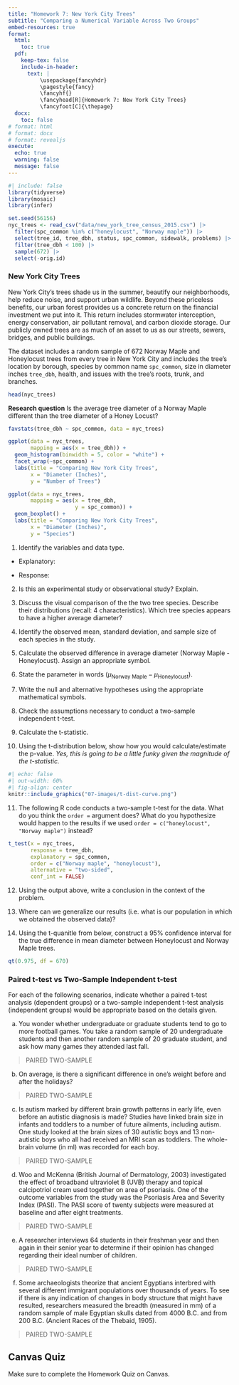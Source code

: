 ```yaml
---
title: "Homework 7: New York City Trees"
subtitle: "Comparing a Numerical Variable Across Two Groups"
embed-resources: true
format:
  html:
    toc: true
  pdf:
    keep-tex: false
    include-in-header:
      text: |
          \usepackage{fancyhdr}
          \pagestyle{fancy}
          \fancyhf{}
          \fancyhead[R]{Homework 7: New York City Trees}
          \fancyfoot[C]{\thepage}
  docx:
    toc: false
# format: html
# format: docx
# format: revealjs
execute:
  echo: true
  warning: false
  message: false
---
```


```r
#| include: false
library(tidyverse)
library(mosaic)
library(infer)

set.seed(56156)
nyc_trees <- read_csv("data/new_york_tree_census_2015.csv") |> 
  filter(spc_common %in% c("honeylocust", "Norway maple")) |> 
  select(tree_id, tree_dbh, status, spc_common, sidewalk, problems) |> 
  filter(tree_dbh < 100) |> 
  sample(672) |> 
  select(-orig.id)
```

### New York City Trees

New York City’s trees shade us in the summer, beautify our neighborhoods, help reduce noise, and support urban wildlife. Beyond these priceless benefits, our urban forest provides us a concrete return on the financial investment we put into it. This return includes stormwater interception, energy conservation, air pollutant removal, and carbon dioxide storage. Our publicly owned trees are as much of an asset to us as our streets, sewers, bridges, and public buildings.

The dataset includes a random sample of 672 Norway Maple and Honeylocust trees from every tree in New York City and includes the tree's location by borough, species by common name `spc_common`, size in diameter inches `tree_dbh`, health, and issues with the tree's roots, trunk, and branches.

```r
head(nyc_trees)
```

**Research question** Is the average tree diameter of a Norway Maple different than the tree diameter of a Honey Locust?

```r
favstats(tree_dbh ~ spc_common, data = nyc_trees)
```

```r
ggplot(data = nyc_trees,
       mapping = aes(x = tree_dbh)) +
  geom_histogram(binwidth = 5, color = "white") +
  facet_wrap(~spc_common) +
  labs(title = "Comparing New York City Trees",
       x = "Diameter (Inches)",
       y = "Number of Trees")
```

```r
ggplot(data = nyc_trees,
       mapping = aes(x = tree_dbh,
                     y = spc_common)) +
  geom_boxplot() +
  labs(title = "Comparing New York City Trees",
       x = "Diameter (Inches)",
       y = "Species")
```

1. Identify the variables and data type.

\vspace{0.1in}

+ Explanatory:

\vspace{0.2in}

+ Response:

\vspace{0.2in}

2. Is this an experimental study or observational study? Explain.

\vspace{0.5in}

3. Discuss the visual comparison of the the two tree species. Describe their distributions (recall: 4 characteristics). Which tree species appears to have a higher average diameter?

\vspace{0.5in}

4. Identify the observed mean, standard deviation, and sample size of each species in the study.

\vspace{1in}

5. Calculate the observed difference in average diameter (Norway Maple - Honeylocust). Assign an appropriate symbol.

\vspace{1in}

6. State the parameter in words ($\mu_\text{Norway Maple}-\mu_\text{Honeylocust}$).

\vspace{1in}

7. Write the null and alternative hypotheses using the appropriate mathematical symbols.

\vspace{1in}

8. Check the assumptions necessary to conduct a two-sample independent t-test.

\vspace{1in}

9. Calculate the t-statistic.

\vspace{1in}

10. Using the t-distribution below, show how you would calculate/estimate the p-value. *Yes, this is going to be a little funky given the magnitude of the t-statistic.*

```r
#| echo: false
#| out-width: 60%
#| fig-align: center
knitr::include_graphics("07-images/t-dist-curve.png")
```

\vspace{1in}

11. The following R code conducts a two-sample t-test for the data. What do you think the `order =` argument does? What do you hypothesize would happen to the results if we used `order = c("honeylocust", "Norway maple")` instead?

```r
t_test(x = nyc_trees,
       response = tree_dbh,
       explanatory = spc_common,
       order = c("Norway maple", "honeylocust"),
       alternative = "two-sided",
       conf_int = FALSE)
```


\vspace{1.2in}

12.	Using the output above, write a conclusion in the context of the problem.

\vspace{1in}

13. Where can we generalize our results (i.e. what is our population in which we obtained the observed data)?

\vspace{1in}

14.	Using the t-quanitle from below, construct a 95% confidence interval for the true difference in mean diameter between Honeylocust and Norway Maple trees.

```r
qt(0.975, df = 670)
```

\vspace{1.8in}

### Paired t-test vs Two-Sample Independent t-test

For each of the following scenarios, indicate whether a paired t-test analysis (dependent groups) or a two-sample independent t-test analysis (independent groups) would be appropriate based on the details given.

a. You wonder whether undergraduate or graduate students tend to go to more football games. You take a random sample of 20 undergraduate students and then another random sample of 20 graduate student, and ask how many games they attended last fall.

> PAIRED \hspace{1in} TWO-SAMPLE

\vspace{0.1in}

b. On average, is there a significant difference in one’s weight before and after the holidays?

> PAIRED \hspace{1in} TWO-SAMPLE

\vspace{0.1in}

c. Is autism marked by different brain growth patterns in early life, even before an autistic diagnosis is made? Studies have linked brain size in infants and toddlers to a number of future ailments, including autism. One study looked at the brain sizes of 30 autistic boys and 13 non-autistic boys who all had received an MRI scan as toddlers. The whole-brain volume (in ml) was recorded for each boy.

> PAIRED \hspace{1in} TWO-SAMPLE

\vspace{0.1in}

d. Woo and McKenna (British Journal of Dermatology, 2003) investigated the effect of broadband ultraviolet B (UVB) therapy and topical calcipotriol cream used together on area of psoriasis. One of the outcome variables from the study was the Psoriasis Area and Severity Index (PASI). The PASI score of twenty subjects were measured at baseline and after eight treatments.

> PAIRED \hspace{1in} TWO-SAMPLE

\vspace{0.1in}

e. A researcher interviews 64 students in their freshman year and then again in their senior year to determine if their opinion has changed regarding their ideal number of children.

> PAIRED \hspace{1in} TWO-SAMPLE

\vspace{0.1in}

f. Some archaeologists theorize that ancient Egyptians interbred with several different immigrant populations over thousands of years. To see if there is any indication of changes in body structure that might have resulted, researchers measured the breadth (measured in mm) of a random sample of male Egyptian skulls dated from 4000 B.C. and from 200 B.C. (Ancient Races of the Thebaid, 1905).

> PAIRED \hspace{1in} TWO-SAMPLE

\vspace{0.1in}

::: callout-caution
## Canvas Quiz

Make sure to complete the Homework Quiz on Canvas.
:::

